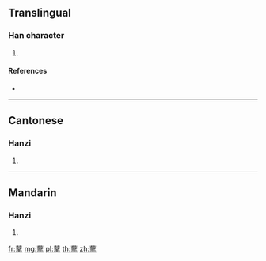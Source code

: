 {{character info/new}}
==Translingual==

===Han character===
{{Han char|rn=140|rad=艸|as=10|sn=16|four=44502|canj=TVRQ}}

# {{defn|Han|sort=艸10}}

====References====
* {{Han ref|kx=1048.140|dkj=31554|dj=1509.210|hdz=53274.030|uh=8498|ud=33944|bh=E3CA|bd=58314}}

----

==Cantonese==

===Hanzi===
{{yue-hanzi|jyut=|y=yu4}}

# {{defn|lang=yue|sort=艸10}}

----

==Mandarin==

===Hanzi===
{{cmn-hanzi|pin=[[nú]] ([[nu2]])|wg=nu<sup>2</sup>}}

# {{defn|lang=cmn|sort=艸10}}

[[fr:蒘]]
[[mg:蒘]]
[[pl:蒘]]
[[th:蒘]]
[[zh:蒘]]